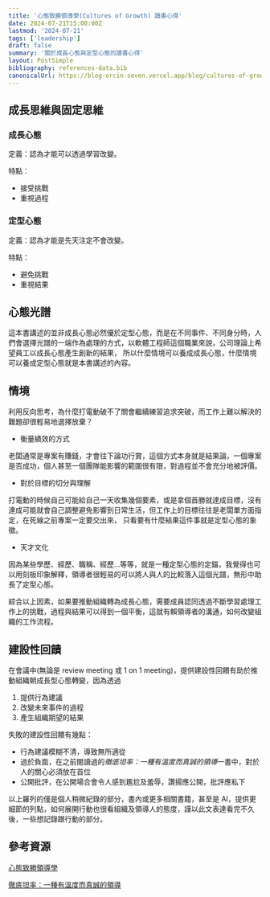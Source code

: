 ```yaml
---
title: '心態致勝領導學(Cultures of Growth) 讀書心得'
date: 2024-07-21T15:00:00Z
lastmod: '2024-07-21'
tags: ['leadership']
draft: false
summary: '關於成長心態與定型心態的讀書心得'
layout: PostSimple
bibliography: references-data.bib
canonicalUrl: https://blog-orcin-seven.vercel.app/blog/cultures-of-growth/
---
```


## 成長思維與固定思維

### 成長心態

定義：認為才能可以透過學習改變。

特點：

- 接受挑戰
- 重視過程

### 定型心態

定義：認為才能是先天注定不會改變。

特點：

- 避免挑戰
- 重視結果

## 心態光譜

這本書講述的並非成長心態必然優於定型心態，而是在不同事件、不同身分時，人們會選擇光譜的一端作為處理的方式，以軟體工程師這個職業來說，公司理論上希望員工以成長心態產生創新的結果，
所以什麼情境可以養成成長心態，什麼情境可以養成定型心態就是本書講述的內容。

## 情境

利用反向思考，為什麼打電動破不了關會繼續練習追求突破，而工作上難以解決的難題卻很輕易地選擇放棄？

- 衡量績效的方式

老闆通常是專案有賺錢，才會往下論功行賞，這個方式本身就是結果論，一個專案是否成功，個人甚至一個團隊能影響的範圍很有限，對過程並不會充分地被評價。

- 對於目標的切分與理解

打電動的時候自己可能給自己一天收集幾個要素，或是拿個首勝就達成目標，沒有達成可能就會自己調整避免影響到日常生活，但工作上的目標往往是老闆單方面指定，在死線之前專案一定要交出來，
只看要有什麼結果這件事就是定型心態的象徵。

- 天才文化

因為某些學歷、經歷、職稱、經歷...等等，就是一種定型心態的定錨，我覺得也可以用刻板印象解釋，領導者很輕易的可以將人與人的比較落入這個光譜，無形中助長了定型心態。

綜合以上因素，如果要推動組織轉為成長心態，需要成員認同透過不斷學習處理工作上的挑戰，過程與結果可以得到一個平衡，這就有賴領導者的溝通，如何改變組織的工作流程。

## 建設性回饋

在會議中(無論是 review meeting 或 1 on 1 meeting)，提供建設性回饋有助於推動組織朝成長型心態轉變，因為透過

1. 提供行為建議
2. 改變未來事件的過程
3. 產生組織期望的結果

失敗的建設性回饋有幾點：

- 行為建議模糊不清，導致無所適從
- 過於負面，在之前閱讀過的*徹底坦率：一種有溫度而真誠的領導*一書中，對於人的關心必須放在首位
- 公開批評，在公開場合會令人感到尷尬及羞辱，讚揚應公開，批評應私下

以上羅列的僅是個人稍微紀錄的部分，書內或更多相關書籍，甚至是 AI，提供更細節的列點，如何展開行動也很看組織及領導人的態度，謹以此文表達看完不久後，一些想記錄跟行動的部分。

## 參考資源

[心態致勝領導學](https://www.books.com.tw/products/0010993414?sloc=main)

[徹底坦率：一種有溫度而真誠的領導](https://www.books.com.tw/products/0010816772)
